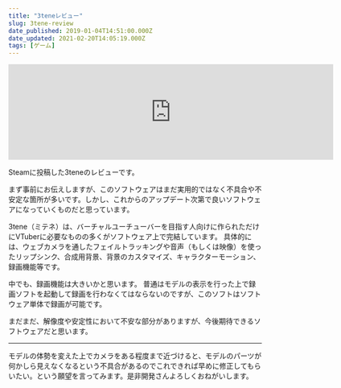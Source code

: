 ```yaml
---
title: "3teneレビュー"
slug: 3tene-review
date_published: 2019-01-04T14:51:00.000Z
date_updated: 2021-02-20T14:05:19.000Z
tags: [ゲーム]
---
```


<iframe src="https://store.steampowered.com/widget/871170/" frameborder="0" width="646" height="190"></iframe>

Steamに投稿した3teneのレビューです。

まず事前にお伝えしますが、このソフトウェアはまだ実用的ではなく不具合や不安定な箇所が多いです。しかし、これからのアップデート次第で良いソフトウェアになっていくものだと思っています。

3tene（ミテネ）は、バーチャルユーチューバーを目指す人向けに作られただけにVTuberに必要なものの多くがソフトウェア上で完結しています。
具体的には、ウェブカメラを通したフェイルトラッキングや音声（もしくは映像）を使ったリップシンク、合成用背景、背景のカスタマイズ、キャラクターモーション、録画機能等です。

中でも、録画機能は大きいかと思います。
普通はモデルの表示を行った上で録画ソフトを起動して録画を行わなくてはならないのですが、このソフトはソフトウェア単体で録画が可能です。

まだまだ、解像度や安定性において不安な部分がありますが、今後期待できるソフトウェアだと思います。

---

モデルの体勢を変えた上でカメラをある程度まで近づけると、モデルのパーツが何かしら見えなくなるという不具合があるのでこれできれば早めに修正してもらいたい。という願望を言ってみます。是非開発さんよろしくおねがいします。
